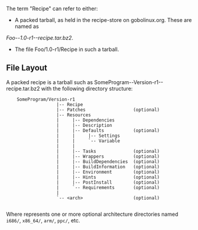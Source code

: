 The term "Recipe" can refer to either:
* A packed tarball, as held in the recipe-store on gobolinux.org.  These are named as
''Foo--1.0-r1--recipe.tar.bz2''.
* The file Foo/1.0-r1/Recipe in such a tarball.

== File Layout ==
A packed recipe is a tarball such as SomeProgram--Version-r1--recipe.tar.bz2
with the following directory structure:

<pre>
    SomeProgram/Version-r1
                   |-- Recipe
                   |-- Patches                  (optional)
                   |-- Resources
                   |     |-- Dependencies
                   |     |-- Description
                   |     |-- Defaults           (optional)
                   |     |     |-- Settings
                   |     |     `-- Variable
                   |     |
                   |     |-- Tasks              (optional)
                   |     |-- Wrappers           (optional)
                   |     |-- BuildDependencies  (optional)
                   |     |-- BuildInformation   (optional)
                   |     |-- Environment        (optional)
                   |     |-- Hints              (optional)
                   |     |-- PostInstall        (optional)
                   |     `-- Requirements       (optional)
                   |     
                   `-- <arch>                   (optional)
         
</pre>
Where <tt><arch></tt> represents one or more optional architecture directories 
named <code>i686/</code>, <code>x86_64/</code>,
<code>arm/</code>, <code>ppc/</code>, etc.
